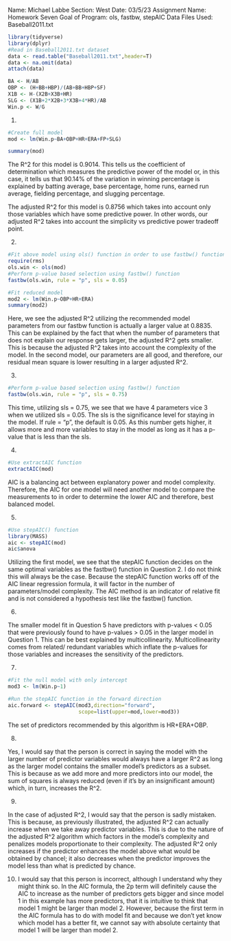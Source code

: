 Name: Michael Labbe
Section: West
Date: 03/5/23
Assignment Name: Homework Seven
Goal of Program: ols, fastbw, stepAIC
Data Files Used: Baseball2011.txt

```{r}
library(tidyverse)
library(dplyr)
#Read in Baseball2011.txt dataset
data <- read.table("Baseball2011.txt",header=T)
data <- na.omit(data)
attach(data)

BA <- H/AB
OBP <- (H+BB+HBP)/(AB+BB+HBP+SF)
X1B <- H-(X2B+X3B+HR)
SLG <- (X1B+2*X2B+3*X3B+4*HR)/AB
Win.p <- W/G
```
1. 
```{r}
#Create full model
mod <- lm(Win.p~BA+OBP+HR+ERA+FP+SLG)

summary(mod)
```

The R^2 for this model is 0.9014. This tells us the coefficient of determination 
which measures the predictive power of the model or, in this case, it tells us 
that 90.14% of the variation in winning percentage is explained by batting 
average, base percentage, home runs, earned run average, fielding percentage, 
and slugging percentage. 

The adjusted R^2 for this model is 0.8756 which takes into account only those 
variables which have some predictive power. In other words, our adjusted R^2
takes into account the simplicity vs predictive power tradeoff point. 



2.
```{r}
#Fit above model using ols() function in order to use fastbw() function
require(rms)
ols.win <- ols(mod)
#Perform p-value based selection using fastbw() function
fastbw(ols.win, rule = "p", sls = 0.05)

#Fit reduced model 
mod2 <- lm(Win.p~OBP+HR+ERA)
summary(mod2)
```

Here, we see the adjusted R^2 utilizing the recommended model parameters from 
our fastbw function is actually a larger value at 0.8835. This can be explained
by the fact that when the number of parameters that does not explain our response 
gets larger, the adjusted R^2 gets smaller. This is because the adjusted R^2 takes
into account the complexity of the model. In the second model, our parameters are 
all good, and therefore, our residual mean square is lower resulting in a larger
adjusted R^2. 


3.
```{r}
#Perform p-value based selection using fastbw() function
fastbw(ols.win, rule = "p", sls = 0.75)
```

This time, utilizing sls = 0.75, we see that we have 4 parameters vice 3 
when we utilized sls = 0.05. The sls is the significance level for staying in
the model. If rule = "p", the default is 0.05. As this number gets higher, it 
allows more and more variables to stay in the model as long as it has a p-value
that is less than the sls. 


4.
```{r}
#Use extractAIC function
extractAIC(mod)
```

AIC is a balancing act between explanatory power and model complexity. Therefore, 
the AIC for one model will need another model to compare the measurements to 
in order to determine the lower AIC and therefore, best balanced model. 


5.
```{r}
#Use stepAIC() function
library(MASS)
aic <- stepAIC(mod)
aic$anova
```

Utilizing the first model, we see that the stepAIC function decides on the same 
optimal variables as the fastbw() function in Question 2. I do not think this 
will always be the case. Because the stepAIC function works off of the AIC linear 
regression formula, it will factor in the number of parameters/model complexity. 
The AIC method is an indicator of relative fit and is not considered a hypothesis
test like the fastbw() function. 


6.

The smaller model fit in Question 5 have predictors with p-values < 0.05 that were
previously found to have p-values > 0.05 in the larger model in Question 1. This
can be best explained by multicollinearity. Multicollinearity comes from related/
redundant variables which inflate the p-values for those variables and increases 
the sensitivity of the predictors. 


7.
```{r}
#Fit the null model with only intercept
mod3 <- lm(Win.p~1)

#Run the stepAIC function in the forward direction
aic.forward <- stepAIC(mod3,direction="forward",
                       scope=list(upper=mod,lower=mod3))
```

The set of predictors recommended by this algorithm is HR+ERA+OBP.


8.

Yes, I would say that the person is correct in saying the model with the larger
number of predictor variables would always have a larger R^2 as long as the larger
model contains the smaller model's predictors as a subset. This is because as we
add more and more predictors into our model, the sum of squares is always reduced 
(even if it's by an insignificant amount) which, in turn, increases the R^2. 


9.

In the case of adjusted R^2, I would say that the person is sadly mistaken. 
This is because, as previously illustrated, the adjusted R^2 can actually increase 
when we take away predictor variables. This is due to the nature of the adjusted
R^2 algorithm which factors in the model's complexity and penalizes models 
proportionate to their complexity. The adjusted R^2 only increases if the 
predictor enhances the model above what would be obtained by chancel; it also
decreases when the predictor improves the model less than what is predicted by 
chance. 


10.
I would say that this person is incorrect, although I understand why they might 
think so. In the AIC formula, the 2p term will definitely cause the AIC to increase
as the number of predictors gets bigger and since model 1 in this example has more
predictors, that it is intuitive to think that model 1 might be larger than model 2. 
However, because the first term in the AIC formula has to do with model fit and 
because we don't yet know which model has a better fit, we cannot say with absolute 
certainty that model 1 will be larger than model 2. 